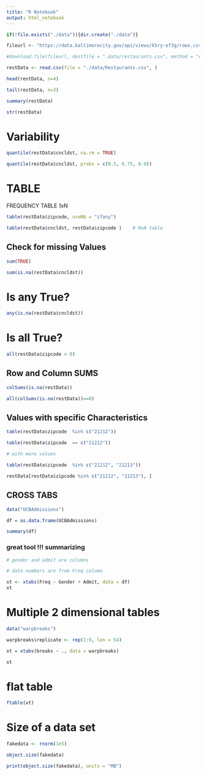 ```yaml
---
title: "R Notebook"
output: html_notebook
---
```


```r
if(!file.exists("./data")){dir.create("./data")}

fileurl <- "https://data.baltimorecity.gov/api/views/k5ry-ef3g/rows.csv?accessType=DOWNLOAD"

#download.file(fileurl, destfile = ".data/restaurants.csv", method = "curl")

restData <- read.csv(file = "./data/Restaurants.csv", )
```


```r
head(restData, n=4)
```
```r
tail(restData, n=3)
```

```r
summary(restData)
```


```r
str(restData)
```
# Variability
```r
quantile(restData$cncldst, na.rm = TRUE)
```

```r
quantile(restData$cncldst, probs = c(0.5, 0.75, 0.9))
```

# TABLE

FREQUENCY TABLE  1xN
```r
table(restData$zipcode, useNA = "ifany")
```

```r
table(restData$cncldst, restData$zipcode )    # NxN table
```

## Check for missing Values

```r
sum(TRUE)
```

```r
sum(is.na(restData$cncldst))
```

# Is any True?
```r
any(is.na(restData$cncldst))
```

# Is all True?
```r
all(restData$zipcode > 0)
```

## Row and Column SUMS
```r
colSums(is.na(restData))
```

```r
all(colSums(is.na(restData))==0)
```

## Values with specific Characteristics

```r
table(restData$zipcode  %in% c("21212"))

table(restData$zipcode  == c("21212"))
```

```r
# with more values

table(restData$zipcode  %in% c("21212", "21213"))
```

```r
restData[restData$zipcode %in% c("21212", "21213"), ]
```
## CROSS TABS
```r
data("UCBAdmissions")

df = as.data.frame(UCBAdmissions)

summary(df)
```

### great tool !!! summarizing

```r
# gender and admit are columns

# data numbers are from Freq column

xt <- xtabs(Freq ~ Gender + Admit, data = df)
xt
```
# Multiple 2 dimensional tables
```r
data("warpbreaks")

warpbreaks$replicate <- rep(1:9, len = 54)

xt = xtabs(breaks ~ ., data = warpbreaks)

xt
```
# flat table
```r
ftable(xt)
```

# Size of a data set
```r
fakedata <- rnorm(1e5)

object.size(fakedata)

print(object.size(fakedata), units = "MB")
```







